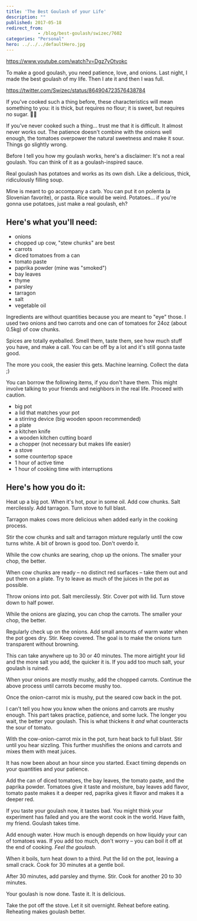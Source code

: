 ```yaml
---
title: 'The Best Goulash of your Life'
description: ""
published: 2017-05-18
redirect_from: 
            - /blog/best-goulash/swizec/7602
categories: "Personal"
hero: ../../../defaultHero.jpg
---
```

https://www.youtube.com/watch?v=Dgz7yOtyokc



To make a good goulash, you need patience, love, and onions. Last night, I made the best goulash of my life. Then I ate it and then I was full.



https://twitter.com/Swizec/status/864904723576438784



If you&#x27;ve cooked such a thing before, these characteristics will mean something to you: it is thick, but requires no flour; it is sweet, but requires no sugar. 🙏🏻



If you&#x27;ve never cooked such a thing… trust me that it is difficult. It almost never works out. The patience doesn&#x27;t combine with the onions well enough, the tomatoes overpower the natural sweetness and make it sour. Things go slightly wrong.



Before I tell you how my goulash works, here&#x27;s a disclaimer: It&#x27;s not a real goulash. You can think of it as a goulash-inspired sauce.



Real goulash has potatoes and works as its own dish. Like a delicious, thick, ridiculously filling soup.



Mine is meant to go accompany a carb. You can put it on polenta (a Slovenian favorite), or pasta. Rice would be weird. Potatoes… if you&#x27;re gonna use potatoes, just make a real goulash, eh?



## Here&#x27;s what you&#x27;ll need:



- onions
- chopped up cow, &quot;stew chunks&quot; are best
- carrots
- diced tomatoes from a can
- tomato paste
- paprika powder (mine was &quot;smoked&quot;)
- bay leaves
- thyme
- parsley
- tarragon
- salt
- vegetable oil



Ingredients are without quantities because you are meant to &quot;eye&quot; those. I used two onions and two carrots and one can of tomatoes for 24oz (about 0.5kg) of cow chunks.



Spices are totally eyeballed. Smell them, taste them, see how much stuff you have, and make a call. You can be off by a lot and it&#x27;s still gonna taste good.



The more you cook, the easier this gets. Machine learning. Collect the data ;)



You can borrow the following items, if you don&#x27;t have them. This might involve talking to your friends and neighbors in the real life. Proceed with caution.



- big pot
- a lid that matches your pot
- a stirring device (big wooden spoon recommended)
- a plate
- a kitchen knife
- a wooden kitchen cutting board
- a chopper (not necessary but makes life easier)
- a stove
- some countertop space
- 1 hour of active time
- 1 hour of cooking time with interruptions



## Here&#x27;s how you do it:



Heat up a big pot. When it&#x27;s hot, pour in some oil. Add cow chunks. Salt mercilessly. Add tarragon. Turn stove to full blast.



Tarragon makes cows more delicious when added early in the cooking process.



Stir the cow chunks and salt and tarragon mixture regularly until the cow turns white. A bit of brown is good too. Don&#x27;t overdo it.



While the cow chunks are searing, chop up the onions. The smaller your chop, the better.



When cow chunks are ready – no distinct red surfaces – take them out and put them on a plate. Try to leave as much of the juices in the pot as possible.



Throw onions into pot. Salt mercilessly. Stir. Cover pot with lid. Turn stove down to half power.



While the onions are glazing, you can chop the carrots. The smaller your chop, the better.



Regularly check up on the onions. Add small amounts of warm water when the pot goes dry. Stir. Keep covered. The goal is to make the onions turn transparent without browning.



This can take anywhere up to 30 or 40 minutes. The more airtight your lid and the more salt you add, the quicker it is. If you add too much salt, your goulash is ruined.



When your onions are mostly mushy, add the chopped carrots. Continue the above process until carrots become mushy too.



Once the onion-carrot mix is mushy, put the seared cow back in the pot.



I can&#x27;t tell you how you know when the onions and carrots are mushy enough. This part takes practice, patience, and some luck. The longer you wait, the better your goulash. This is what thickens it _and_ what counteracts the sour of tomato.



With the cow-onion-carrot mix in the pot, turn heat back to full blast. Stir until you hear sizzling. This further mushifies the onions and carrots and mixes them with meat juices.



It has now been about an hour since you started. Exact timing depends on your quantities and your patience.



Add the can of diced tomatoes, the bay leaves, the tomato paste, and the paprika powder. Tomatoes give it taste and moisture, bay leaves add flavor, tomato paste makes it a deeper red, paprika gives it flavor and makes it a deeper red.



If you taste your goulash now, it tastes bad. You might think your experiment has failed and you are the worst cook in the world. Have faith, my friend. Goulash takes time.



Add enough water. How much is enough depends on how liquidy your can of tomatoes was. If you add too much, don&#x27;t worry – you can boil it off at the end of cooking. _Feel the goulash_.



When it boils, turn heat down to a third. Put the lid on the pot, leaving a small crack. Cook for 30 minutes at a gentle boil.



After 30 minutes, add parsley and thyme. Stir. Cook for another 20 to 30 minutes.



Your goulash is now done. Taste it. It is delicious.



Take the pot off the stove. Let it sit overnight. Reheat before eating. Reheating makes goulash better.